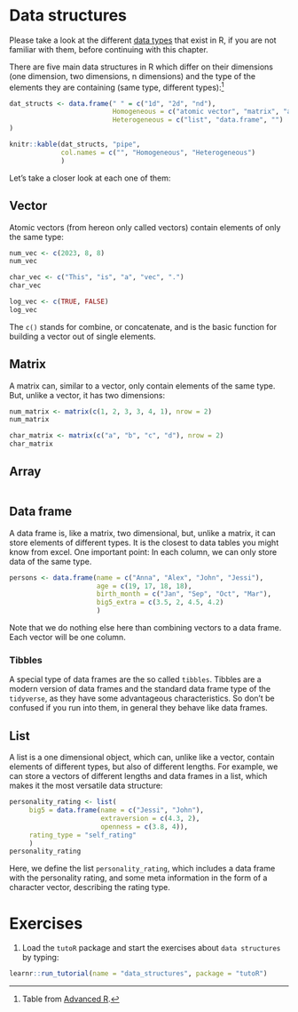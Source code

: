 # Data structures

Please take a look at the different [data types](data_types.qmd) that exist in R, if you are not familiar with them, before continuing with this chapter.

There are five main data structures in R which differ on their dimensions (one dimension, two dimensions, n dimensions) and the type of the elements they are containing (same type, different types):[^structures_table]

```r
dat_structs <- data.frame(" " = c("1d", "2d", "nd"),
                          Homogeneous = c("atomic vector", "matrix", "array"), 
                          Heterogeneous = c("list", "data.frame", "")
)

knitr::kable(dat_structs, "pipe",
             col.names = c("", "Homogeneous", "Heterogeneous")
             ) 

```

[^structures_table]: Table from [Advanced R](http://adv-r.had.co.nz/Data-structures.html).

Let's take a closer look at each one of them:

## Vector
Atomic vectors (from hereon only called vectors) contain elements of only the same type: 

```r
num_vec <- c(2023, 8, 8)
num_vec

char_vec <- c("This", "is", "a", "vec", ".")
char_vec

log_vec <- c(TRUE, FALSE)
log_vec
```

The `c()` stands for combine, or concatenate, and is the basic function for building a vector out of single elements. 

## Matrix
A matrix can, similar to a vector, only contain elements of the same type. But, unlike a vector, it has two dimensions:
```r
num_matrix <- matrix(c(1, 2, 3, 3, 4, 1), nrow = 2)
num_matrix

char_matrix <- matrix(c("a", "b", "c", "d"), nrow = 2)
char_matrix
```

## Array
```r

```

## Data frame
A data frame is, like a matrix, two dimensional, but, unlike a matrix, it can store elements of different types. It is the closest to data tables you might know from excel. One important point: In each column, we can only store data of the same type. 
```r
persons <- data.frame(name = c("Anna", "Alex", "John", "Jessi"),
                      age = c(19, 17, 18, 18),
                      birth_month = c("Jan", "Sep", "Oct", "Mar"),
                      big5_extra = c(3.5, 2, 4.5, 4.2)
                      )
```
Note that we do nothing else here than combining vectors to a data frame. Each vector will be one column.

### Tibbles
A special type of data frames are the so called `tibbles`.
Tibbles are a modern version of data frames and the standard data frame type of the `tidyverse`, as they have some advantageous characteristics. 
So don't be confused if you run into them, in general they behave like data frames. 

## List
A list is a one dimensional object, which can, unlike like a vector, contain elements of different types, but also of different lengths. 
For example, we can store a vectors of different lengths and data frames in a list, which makes it the most versatile data structure:
```r
personality_rating <- list(
     big5 = data.frame(name = c("Jessi", "John"),
                       extraversion = c(4.3, 2), 
                       openness = c(3.8, 4)),
     rating_type = "self_rating"
     )
personality_rating
```
Here, we define the list `personality_rating`, which includes a data frame with the personality rating, and some meta information in the form of a character vector, describing the rating type. 


# Exercises
1. Load the `tutoR` package and start the exercises about `data structures` by typing:

```r
learnr::run_tutorial(name = "data_structures", package = "tutoR")
```

